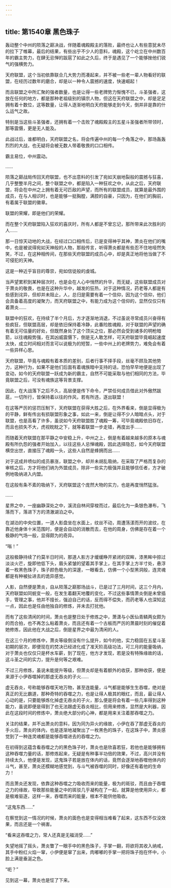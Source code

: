 ```yaml
---
---
---
```

title: 第1540章 黑色珠子
---



轰动整个中州的陨落之巅决战，伴随着魂殿殿主的落败，最终也让人有些意犹未尽的拉下了帷幕，最后的结果，有些出乎不少人的意料，魂殿，这个屹立在中州数百年的霸主势力，在肆无忌惮的跋扈了如此之久后，终于是遇见了一个能够挫他们锐气的强横势力。

天府联盟，这个当初依靠联合几大势力而凑起来，并不被一些老一辈人物看好的联盟，在经历过数年的磨合，却是以一种令人震撼的速度，快速崛起！

而且联盟之中所汇聚的强者数量，也是让得一些老牌势力惭愧不已，斗圣强者，这放在任何的地方，都是那种老祖级别的镇宗人物，但这在天府联盟之中，却是足足拥有着十数位，这等数量，让得人逐渐地明白天府能够走到今天，倒并非是靠的什么运气之故。

特别是当这些斗圣强者，还拥有着一个击败了魂殿殿主的五星斗圣强者所带领时，那等震慑，更是无人能及。

此战过后，谁都明白，天府联盟之名，将会传遍中州的每一个角落之中，那场轰轰烈烈的大战，也无疑将会被无数人带着敬畏的口口相传。

霸主易位，中州震动。

……

陨落之巅战局传回天府联盟，也不出意料的引发了宛如天崩地裂般的震撼与狂喜，几乎整整半月之间，整个联盟之中，都是陷入一种狂欢之中，从此之后，天府联盟，将会在中州之上拥有着无可匹敌的声望，而所有的联盟成员，就算是最外围的成员，在与人相识时，也是能够一挺胸膛，满腔的自豪，只因为，在他们的胸前，有着属于联盟的徽章。

联盟的荣耀，即是他们的荣耀。

而在整个天府联盟陷入狂欢的喜庆时，所有人都是不曾忘记，那所带来此次胜利的人……

那一日惊天动地的大战，在经过口口相传后，已是变得神乎其神，萧炎在他们的嘴中，也是被说得宛如天神般的人物，那般传言，听得萧炎都是有些忍不住地哑然失笑，不过，在这种相传间，在那些天府联盟的成员心中，却是真正地将他当做了不可侵犯的天神。

这是一种近乎盲目的尊崇，宛如信徒般的虔城。

当声望累积到某种层次时，也是会在人心中悄然的升华，而无疑，这些联盟成员对于萧炎的敬畏，也是在这种升华中，越发的狂热，对于这种情况，药老等人都是有些感到诧异，但却并未阻止，人，总归是需要有着一个信仰，因为这个信仰，他们会具备着高度的凝聚力，而天府联盟之中，有能力成为这个信仰的，显然仅仅只有着萧炎……

联盟中的狂欢，在持续了半个月后，方才逐渐地消退，不过虽说寻常成员兴奋得有些疯狂，但联盟高层，却是依旧保持着冷静，此番险胜魂殿，对于联盟的声望的确有着无可估量的好处，但既然身处了这个顶尖之位，那必然会受到诸多的明枪暗箭，以往魂殿势强，在其凶威震慑下，倒是无人敢怎样，可天府联盟毕竟崛起速度太快，成立时间相对而言可以说极为的短暂，一些中州上的老牌势力，难免会有着一些异样心思。

天府联盟，毕竟与魂殿有着本质的差别，后者行事不择手段，丝毫不顾及其他势力，这种行为，如果不是他们后面有着魂族暗中支持的话，恐怕早早地便是出现了变动，如今的天府联盟一跃成为新的霸主，自然不可能采取与他们相同的方法，毕竟联盟之后，可没有魂族这等背景支撑。

因此，在大战落下之后不久，高层便是传下命令，严禁任何成员借此对外傲然跋扈，一切所行，皆保持着以往的作风，若有所违，逐出联盟！

在这等严厉的惩罚压制下，天府联盟在获得大胜之后，在外界看来，倒是显得极为的平静，鲜有传出有损联盟形象之事，如此一来，倒是让得不少人暗暗点头，对于联盟，也是高看了许多，虽说如今天府联盟胜了魂殿一筹，可毕竟魂殿依旧存在，而且也损失不大，虎视眈眈之下，就等着联盟一步走错，再度出手……

而随着天府联盟在那平静之中安稳上升，中州之上，倒是有着越来越多的原本与魂殿有所仇怨的强者开始加入，以往这些人忌惮魂殿，因此选择隐忍，如今天府联盟横空出世，直接压了魂殿一头，这些人自然是蜂拥而出……

对于这成井喷似的成员暴涨，联盟之中，却并未胡乱吸纳，在采取了严格而复杂的审核之后，方才将他们纳为外盟成员，除非一些实力极强并且能够信任者，方才破例地吸纳进入内盟。

在这般有条不紊的吸纳下，天府联盟这个庞然大物的实力，也是再度悄然猛涨。

……

星界之中，一座幽静深处之中，溪流自林间穿梭而过，最后化为一条银色瀑布，飞落而下，落进下方的清澈湖泊之中。

在湖泊的中央位置，一道人影盘坐在水面上，纹丝不动，周遭荡漾而开的波纹，在靠近他身体十米范围时，便是会自动的消散而去，在他的周身，仿佛是存在着一个极静的气场一般，显得颇为的奇异。

“嗡！”

这般极静持续了约莫半日时间，那道人影方才缓缓睁开紧闭的双眸，漆黑眸中掠过淡淡火芒，旋即他低下头，眉头紧皱的望着其手掌上，在其手掌上方半寸处，悬浮着一枚黑色珠子，珠子颜色极为的深邃，一眼看去，仿佛一个小型黑洞般，连灵魂都是有种被扯进去的诡异感觉。

人影，自然便是萧炎，自从陨落之巅那场战斗，已是过了三月时间，这三个月内，天府联盟如同蜕变一般，在发生着翻天地覆的变化，不过这些事情萧炎倒是未曾插手，管理之事，他并不擅长，强迫自己的话，反而得不偿失，而药老等人也深知这一点，因此也是任由他独自的修炼，并未去打扰他。

而有了这些清闲的时间，萧炎也是整日处于修炼之中，萧潇与小医仙青鳞两女颇为的而合拍，也不再怎么粘着萧炎，而且还有着一个古板而严厉的萧晨时刻的催促着她修炼，因此他在大战之后，倒是星界之中最为清闲的人。

在这三个月的修炼中，萧炎等级倒没有什么提升，如今的他，实力稳固在五星斗圣初期的层次，即便现在的焚决已经进化成了准天阶高级功法，可三月的能量吸纳，对于萧炎也仅仅只是杯水车薪，到了现在，他方才发现，若是没有特殊缘故的话，这斗圣之间的实力，提升是何等之艰难。

不过三月修炼，虽说未能提升等级，但萧炎却是有着额外的收获，那种收获，便是来源于小伊吞噬掉的那虚无吞炎的子火……

虚无吞炎，号称能够吞噬天地万物，甚至连能量，斗气都是能够生生吞噬，绝对是真正的无比霸道，那种奇特的吞噬之力，也是让得人极其的眼红，而且，最让得人心动的是，只要能够炼化掉虚无吞炎的子火，那么便是将会有着一些几率得到这种能力，虽说即便是得到了也无法跟虚无吞炎相比，但用来修炼，显然是大利器，因此在这段时间的修炼中，萧炎绝大部分的心神，都是用来关注着那吞噬之力。

关注的结果，并不出萧炎的意料，因为同为异火的缘故，小伊在吞了那虚无吞炎的手火后，萧炎的体内，也是逐渐地凝聚出了一枚黑色的珠子，在这珠子中，萧炎感觉到了一种连灵魂都是能够吞噬进去的吞噬之力。

在初得到这蕴含看吞噬之力的黑色珠子时，萧炎也是欣喜若狂，若他也是能够拥有这种吞噬力量的话，那修炼起来，无疑是有种事半功倍的效果，不过，高兴并没有持续太久，他便是发现，这鬼珠子若是放在体内的话，竟然会逐渐地吞噬他体内的斗气，甚至，萧炎还模糊地感觉到，与斗气被吞噬的同时，好像还有着他的生命力！

而且萧炎还发现，依靠这种吞噬之力吸收而来的能量，极为的斑驳，而且由于吞噬之力的缘故，导致那些能量之中的斑驳几乎凝构在了一起，就算是他使用异火，都是极难驱逐，这样一来，吞噬而来的能量，根本不能供他吸收。

“这鬼东西……”

在察觉到这一情况的时候，萧炎的面色也是变得相当难看了起来，这东西不仅没效果，而且还是一个祸害。

“看来这吞噬之力，常人还真是无福消受……”

失望地摇了摇头，萧炎瞥了一眼手中的黑色珠子，手掌一翻，将欲将其收入纳戒，其手中粉红火焰一窜，小伊便是窜了出来，肉嘟嘟的手掌一把将珠子抱在怀中，小脸上满是垂涎之色。

“呃？”

见到这一幕，萧炎也是怔了下来。